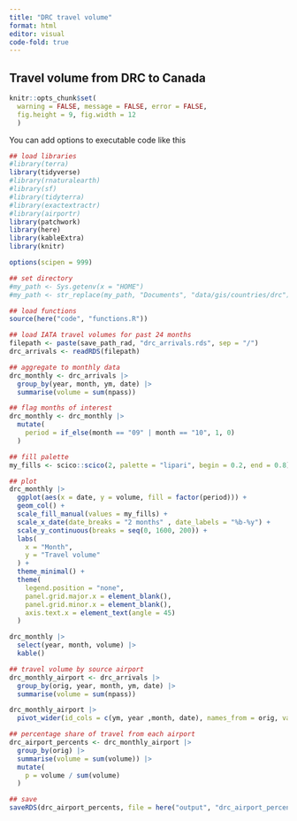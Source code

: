 ```yaml
---
title: "DRC travel volume"
format: html
editor: visual
code-fold: true
---
```


## Travel volume from DRC to Canada

```r
knitr::opts_chunk$set(
  warning = FALSE, message = FALSE, error = FALSE, 
  fig.height = 9, fig.width = 12
  )
```

You can add options to executable code like this

```r
## load libraries
#library(terra)
library(tidyverse)
#library(rnaturalearth)
#library(sf)
#library(tidyterra)
#library(exactextractr)
#library(airportr)
library(patchwork)
library(here)
library(kableExtra)
library(knitr)

options(scipen = 999)

## set directory
#my_path <- Sys.getenv(x = "HOME")
#my_path <- str_replace(my_path, "Documents", "data/gis/countries/drc")

## load functions
source(here("code", "functions.R"))
```

```r
## load IATA travel volumes for past 24 months
filepath <- paste(save_path_rad, "drc_arrivals.rds", sep = "/")
drc_arrivals <- readRDS(filepath)
```

```r
## aggregate to monthly data
drc_monthly <- drc_arrivals |> 
  group_by(year, month, ym, date) |> 
  summarise(volume = sum(npass))

## flag months of interest
drc_monthly <- drc_monthly |> 
  mutate(
    period = if_else(month == "09" | month == "10", 1, 0)
  )
```

```r
## fill palette
my_fills <- scico::scico(2, palette = "lipari", begin = 0.2, end = 0.8)

## plot
drc_monthly |> 
  ggplot(aes(x = date, y = volume, fill = factor(period))) +
  geom_col() +
  scale_fill_manual(values = my_fills) +
  scale_x_date(date_breaks = "2 months" , date_labels = "%b-%y") +
  scale_y_continuous(breaks = seq(0, 1600, 200)) +
  labs(
    x = "Month",
    y = "Travel volume"
  ) +
  theme_minimal() +
  theme(
    legend.position = "none",
    panel.grid.major.x = element_blank(),
    panel.grid.minor.x = element_blank(),
    axis.text.x = element_text(angle = 45)
  )
```

```r
drc_monthly |> 
  select(year, month, volume) |> 
  kable() 
```

```r
## travel volume by source airport
drc_monthly_airport <- drc_arrivals |> 
  group_by(orig, year, month, ym, date) |> 
  summarise(volume = sum(npass))

drc_monthly_airport |> 
  pivot_wider(id_cols = c(ym, year ,month, date), names_from = orig, values_from = volume)
```

```r
## percentage share of travel from each airport
drc_airport_percents <- drc_monthly_airport |> 
  group_by(orig) |> 
  summarise(volume = sum(volume)) |> 
  mutate(
    p = volume / sum(volume)
  )

## save
saveRDS(drc_airport_percents, file = here("output", "drc_airport_percents.rds"))
```
